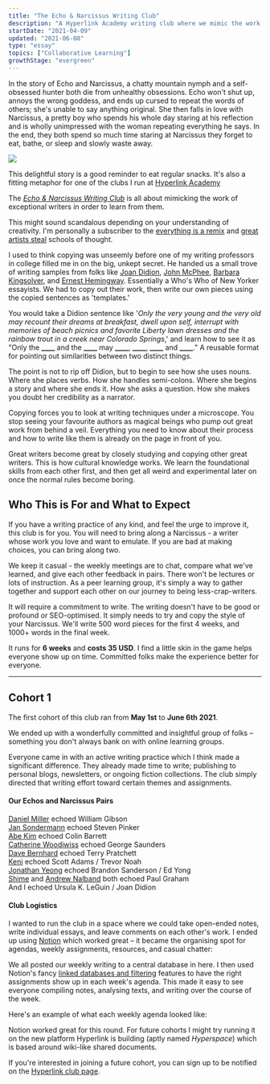 ```yaml
---
title: "The Echo & Narcissus Writing Club"
description: "A Hyperlink Academy writing club where we mimic the work of others."
startDate: "2021-04-09"
updated: "2021-06-08"
type: "essay"
topics: ["Collaborative Learning"]
growthStage: "evergreen"
---
```


<IntroParagraph>

In the story of Echo and Narcissus, a chatty mountain nymph and a self-obsessed hunter both die from unhealthy obsessions. Echo won't shut up, annoys the wrong goddess, and ends up cursed to repeat the words of others; she's unable to say anything original. She then falls in love with Narcissus, a pretty boy who spends his whole day staring at his reflection and is wholly unimpressed with the woman repeating everything he says. In the end, they both spend so much time staring at Narcissus they forget to eat, bathe, or sleep and slowly waste away.

</IntroParagraph>

<img src="https://res.cloudinary.com/dxj9qr5gj/image/upload/c_scale,f_auto,q_auto:best,w_800/v1617971024/maggieappleton.com/notes/echo-narcissus/800px-John_William_Waterhouse_-_Echo_and_Narcissus_-_Google_Art_Project_zpecxl.jpg" />

This delightful story is a good reminder to eat regular snacks. It's also a fitting metaphor for one of the clubs I run at [Hyperlink Academy](https://hyperlink.academy/)

The [_Echo & Narcissus Writing Club_](https://hyperlink.academy/courses/echo-and-narcissus-writing-club/118) is all about mimicking the work of exceptional writers in order to learn from them.

This might sound scandalous depending on your understanding of creativity. I'm personally a subscriber to the [everything is a remix](https://vimeo.com/14912890) and [great artists steal](https://austinkleon.com/steal/) schools of thought.

I used to think copying was unseemly before one of my writing professors in college filled me in on the big, unkept secret. He handed us a small trove of writing samples from folks like [Joan Didion](https://en.wikipedia.org/wiki/Joan_Didion), [John McPhee](https://en.wikipedia.org/wiki/John_McPhee), [Barbara Kingsolver](https://en.wikipedia.org/wiki/Barbara_Kingsolver), and [Ernest Hemingway](https://en.wikipedia.org/wiki/Ernest_Hemingway). Essentially a Who's Who of New Yorker essayists. We had to copy out their work, then write our own pieces using the copied sentences as 'templates.'

You would take a Didion sentence like '_Only the very young and the very old may recount their dreams at breakfast, dwell upon self, interrupt with memories of beach picnics and favorite Liberty lawn dresses and the rainbow trout in a creek near Colorado Springs_,' and learn how to see it as "Only the **\_\_\_\_** and the **\_\_\_\_** may **\_\_\_\_**, **\_\_\_\_**, **\_\_\_\_** and **\_\_\_\_**." A reusable format for pointing out similarities between two distinct things.

The point is not to rip off Didion, but to begin to see how she uses nouns. Where she places verbs. How she handles semi-colons. Where she begins a story and where she ends it. How she asks a question. How she makes you doubt her credibility as a narrator.

Copying forces you to look at writing techniques under a microscope. You stop seeing your favourite authors as magical beings who pump out great work from behind a veil. Everything you need to know about their process and how to write like them is already on the page in front of you.

Great writers become great by closely studying and copying other great writers.
This is how cultural knowledge works. We learn the foundational skills from each other first, and then get all weird and experimental later on once the normal rules become boring.

<Halfspacer />

## Who This is For and What to Expect

If you have a writing practice of any kind, and feel the urge to improve it, this club is for you. You will need to bring along a Narcissus - a writer whose work you love and want to emulate. If you are bad at making choices, you can bring along two.

We keep it casual - the weekly meetings are to chat, compare what we've learned, and give each other feedback in pairs. There won't be lectures or lots of instruction. As a peer learning group, it's simply a way to gather together and support each other on our journey to being less-crap-writers.

It will require a commitment to write. The writing doesn't have to be good or profound or SEO-optimised. It simply needs to try and copy the style of your Narcissus.
We'll write 500 word pieces for the first 4 weeks, and 1000+ words in the final week.

It runs for **6 weeks** and **costs 35 USD**. I find a little skin in the game helps everyone show up on time. Committed folks make the experience better for everyone.

---

## Cohort 1

The first cohort of this club ran from **May 1st** to **June 6th 2021**.

We ended up with a wonderfully committed and insightful group of folks – something you don't always bank on with online learning groups.

Everyone came in with an active writing practice which I think made a significant difference. They already made time to write; publishing to personal blogs, newsletters, or ongoing fiction collections. The club simply directed that writing effort toward certain themes and assignments.

<Halfspacer />

#### Our Echos and Narcissus Pairs

[Daniel Miller](https://twitter.com/danielindustri4) echoed William Gibson  
[Jan Sondermann](https://twitter.com/jsoendermann) echoed Steven Pinker  
[Abe Kim](https://twitter.com/ich_bin_abe) echoed Colin Barrett  
[Catherine Woodiwiss](https://twitter.com/chwoodiwiss) echoed George Saunders  
[Dave Bernhard](https://twitter.com/daveforall) echoed Terry Pratchett  
[Keni](https://adagia.org/writer/13) echoed Scott Adams / Trevor Noah  
[Jonathan Yeong](https://twitter.com/JonoYeong) echoed Brandon Sanderson / Ed Yong  
[Shime](https://shime.sh/) and [Andrew Nalband](https://twitter.com/nalband) both echoed Paul Graham  
And I echoed Ursula K. LeGuin / Joan Didion

<!-- #### What We Wrote

The 500-word weekly assignments lead to some great short pieces. Lots of these were beginnings or experiments – a first pass at an idea, the start of a chapter, a lead in to a longer piece of research. Here's a selection of them:
- [The Ancestral Hall of Side Projects](https://www.jonathanyeong.com/garden/the-ancestral-hall-of-side-projects) by Jonathan Yeong
- [Coming to America - Robbed](https://adagia.org/content/1668) by Keni -->

<Halfspacer />

#### Club Logistics

I wanted to run the club in a space where we could take open-ended notes, write individual essays, and leave comments on each other's work. I ended up using [Notion](https://notion.so) which worked great – it became the organising spot for agendas, weekly assignments, resources, and casual chatter:

<ImageFrame
    width="1000px"
    src="https://res.cloudinary.com/dxj9qr5gj/image/upload/c_scale,f_auto,q_auto:best,w_1200/v1623137511/maggieappleton.com/notes/echo-narcissus/The_Echo_Narcissus_Writing_Club_shrink_yfymsh.png"
    alt="Screencapture of our Notion space listing weekly themes and links to other pages"
/>

We all posted our weekly writing to a central database in here. I then used Notion's fancy [linked databases and filtering](https://www.notion.so/Linked-databases-fb007e2798d04c57aee839ecf6ce450a) features to have the right assignments show up in each week's agenda. This made it easy to see everyone compiling notes, analysing texts, and writing over the course of the week.

Here's an example of what each weekly agenda looked like:

<ImageFrame
    width="1000px"
    src="https://res.cloudinary.com/dxj9qr5gj/image/upload/c_scale,f_auto,q_auto:best,w_1200/v1623138078/maggieappleton.com/notes/echo-narcissus/Week_4_-_Descriptions_and_Details_shrink_drzycw.png"
    alt="The agenda, writing pieces, and homework assignment for week 4 of the club"
/>

Notion worked great for this round. For future cohorts I might try running it on the new platform Hyperlink is building (aptly named _Hyperspace_) which is based around wiki-like shared documents.

If you're interested in joining a future cohort, you can sign up to be notified on the [Hyperlink club page](https://hyperlink.academy/courses/echo-and-narcissus-writing-club/118).
